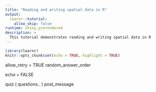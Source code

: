 ```yaml
---
title: "Reading and writing spatial data in R"
output:
  learnr::tutorial:
    allow_skip: false
runtime: shiny_prerendered
description: >
  This tutorial demonstrates reading and writing spatial data in R
---
```


```r
library(learnr)
knitr::opts_chunk$set(echo = TRUE, highlight = TRUE)
```


  allow_retry = TRUE
  random_answer_order

echo = FALSE

quiz (
questions..
)
post_message


